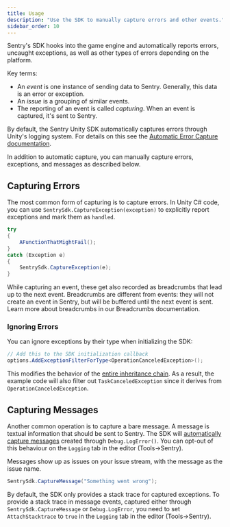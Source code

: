 ```yaml
---
title: Usage
description: "Use the SDK to manually capture errors and other events."
sidebar_order: 10
---
```


Sentry's SDK hooks into the game engine and automatically reports errors, uncaught exceptions, as well as other types of errors depending on the platform.

<Alert>

Key terms:

- An _event_ is one instance of sending data to Sentry. Generally, this data is an error or exception.
- An _issue_ is a grouping of similar events.
- The reporting of an event is called _capturing_.
  When an event is captured, it's sent to Sentry.

</Alert>

By default, the Sentry Unity SDK automatically captures errors through Unity's logging system. For details on this see the [Automatic Error Capture documentation](/platforms/unity/usage/automatic-error-capture/).

In addition to automatic capture, you can manually capture errors, exceptions, and messages as described below.

## Capturing Errors

The most common form of capturing is to capture errors. In Unity C# code, you can use `SentrySdk.CaptureException(exception)` to explicitly report exceptions and mark them as `handled`.

```csharp
try
{
    AFunctionThatMightFail();
}
catch (Exception e)
{
    SentrySdk.CaptureException(e);
}
```

While capturing an event, these get also recorded as breadcrumbs that lead up to the next event. Breadcrumbs are different from events: they will not create an event in Sentry, but will be buffered until the next event is sent. Learn more about breadcrumbs in our <PlatformLink to="/enriching-events/breadcrumbs/">Breadcrumbs documentation</PlatformLink>.

### Ignoring Errors

You can ignore exceptions by their type when initializing the SDK:

```csharp
// Add this to the SDK initialization callback
options.AddExceptionFilterForType<OperationCanceledException>();
```

This modifies the behavior of the [entire inheritance chain](https://docs.microsoft.com/en-us/dotnet/csharp/tutorials/inheritance#background-what-is-inheritance). As a result, the example code will also filter out `TaskCanceledException` since it derives from `OperationCanceledException`.

## Capturing Messages

Another common operation is to capture a bare message. A message is textual information that should be sent to Sentry. The SDK will [automatically capture messages](/platforms/unity/usage/automatic-error-capture/) created through `Debug.LogError()`. You can opt-out of this behaviour on the `Logging` tab in the editor (Tools->Sentry).

Messages show up as issues on your issue stream, with the message as the issue name.

```csharp
SentrySdk.CaptureMessage("Something went wrong");
```

<Alert>

By default, the SDK only provides a stack trace for captured exceptions. To provide a stack trace in message events, captured either through `SentrySdk.CaptureMessage` or `Debug.LogError`, you need to set `AttachStacktrace` to `true` in the `Logging` tab in the editor (Tools->Sentry).

</Alert>
